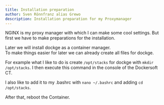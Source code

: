 ```yaml
---
title: Installation preparation
author: Sven Rönnfranz alias Grewo
description: Installation preparation for my Proxymanager
---
```


NGINX is my proxy manager with which I can make some cool settings.
But first we have to make preparations for the installation.

Later we will install dockge as a container manager.<br/>
To make things easier for later we can already create all files for dockge.

For example what I like to do is create `/opt/stacks` for dockge with `mkdir /opt/stacks`.
I then execute this command in the console of the Dockersoft CT.

I also like to add it to my .bashrc with `nano ~/.bashrc` and adding `cd /opt/stacks`.

After that, reboot the Container.
